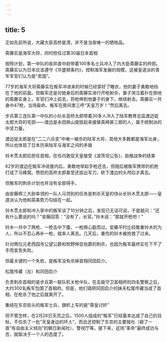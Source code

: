 ```yaml
---
---
---
```

title: 5
---



正如先前所说，大藏大臣高桥是清，并不是当夜唯一的牺牲品。

斋藤实是海军大将，同时担任过第30届日本首相



按照计划，第一中队的坂井直中尉带着100多名士兵冲入了内大臣斋藤实的府邸。斋藤实认为日本应该遵守《华盛顿条约》，控制海军发展的规模，这被皇道派的青年军官们认为是“卖国”。

77岁的海军大将斋藤实在叛军冲进来的时候已经穿好了睡衣，他的妻子勇敢地挡在了他的前面。但叛军还是对她身后的斋藤实进行开枪射杀，妻子哭泣着扑在倒地的斋藤实身上，军官们冲上前去，将枪伸到他妻子的身下，继续射击。斋藤实一共身中47枪，当场毙命。叛军在房间里三呼“天皇万岁！”然后离去。

步兵第三连队第一中队的小队长高桥太郎带着30多人冲入了陆军教育总监渡边锭太郎大将的宅邸——渡边是永田铁山提拔起来接替真崎甚三郎的人，属于统制派的中坚力量。

渡边锭太郎是在“二二六兵变”中唯一被杀的陆军大将，其他大多数都是海军出身，所以也体现了日本历来陆军与海军之间的矛盾



铃木贯太郎后担任首相，在任内敦促天皇接受《波茨坦公告》，助推战争的结束



62岁的渡边在叛军冲进屋内后，勇敢地举起手枪还击，但随后被叛军携带的机枪打成了马蜂窝。愤怒的高桥太郎甚至还拔出军刀，砍下渡边的头颅后才离去。

但叛军的刺杀计划也并没有全部得手。

由安藤辉三大尉率领的一队人马领到的任务是刺杀天皇的侍从长铃木贯太郎——皇道派认为他和英美势力勾结在一起。

铃木贯太郎和冲入家中的叛军谈了10分钟之后，发现已无话可说，于是就问：“还有什么要说的吗？”安藤回答：“没有了，长官。”铃木说：“那就开枪吧！”

铃木一共中了两枪，一枪击中下腹，一枪擦心脏而过。安藤平时比较敬重铃木的为人，所以不忍心再补一枪，就率人离去。几天后，重伤的铃木被抢救了过来。

针对两位元老西园寺公望公爵和牧野伸显伯爵的刺杀，也因为叛军最终实在下不了手而宣告失败。

但最关键的一个失败，是叛军没有杀掉首相冈田启介。

松尾传藏（左）和冈田启介



负责刺杀首相的是步兵第一联队机关枪中队，在击毙守卫首相府的四名警察之后，大约300名叛军包围了首相府。但是，他们错把冈田启介的妹夫松尾传藏当成了首相，在枪杀了他之后就离开了。

集结在东京街头的叛军士兵，旗帜上写的是“尊皇讨奸”



但不管怎样，在2月26日天亮之后，1500人组成的“叛军”已经基本达成了自己的目标，不仅杀了一批“天皇身边的坏人”，而且还控制了东京的主要报社（砸了一直“有自由主义倾向”的朝日新闻社）、警视厅等。接下来，这场“革命”最终成功与否，就取决于一个人的态度了。